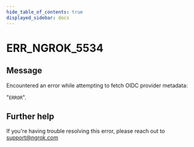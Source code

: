 ```yaml
---
hide_table_of_contents: true
displayed_sidebar: docs
---
```



# ERR_NGROK_5534

## Message

Encountered an error while attempting to fetch OIDC provider metadata:

"`ERROR`".

<ErrorDetails error="err_ngrok_5534" />

## Further help

If you're having trouble resolving this error, please reach out to [support@ngrok.com](mailto:support@ngrok.com?subject=Help%20with%20ERR_NGROK_5534)
